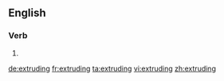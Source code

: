 ==English==

===Verb===
{{head|en}}

# {{present participle of|extrude}}

[[de:extruding]]
[[fr:extruding]]
[[ta:extruding]]
[[vi:extruding]]
[[zh:extruding]]
